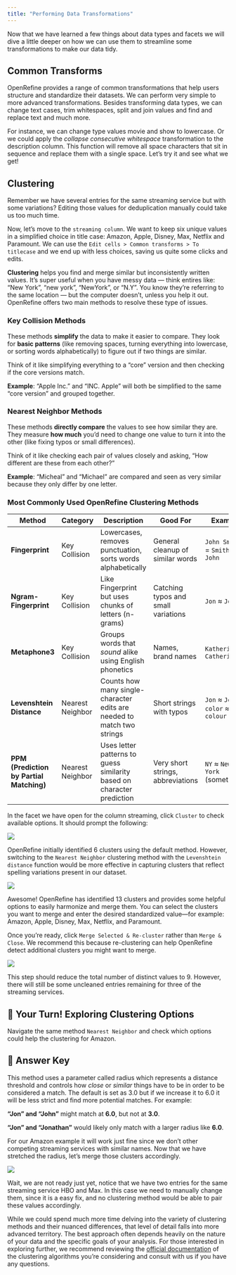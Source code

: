 ```yaml
---
title: "Performing Data Transformations"
---
```


Now that we have learned a few things about data types and facets we will dive a little deeper on how we can use them to streamline some transformations to make our data tidy.

## Common Transforms

OpenRefine provides a range of common transformations that help users structure and standardize their datasets. We can perform very simple to more advanced transformations. Besides transforming data types, we can change text cases, trim whitespaces, split and join values and find and replace text and much more.

For instance, we can change type values movie and show to lowercase. Or we could apply the *collapse consecutive whitespace* transformation to the description column. This function will remove all space characters that sit in sequence and replace them with a single space. Let's try it and see what we get!

## Clustering

Remember we have several entries for the same streaming service but with some variations? Editing those values for deduplication manually could take us too much time.

Now, let's move to the `streaming column`. We want to keep six unique values in a simplified choice in title case: Amazon, Apple, Disney, Max, Netflix and Paramount. We can use the `Edit cells > Common transforms > To titlecase` and we end up with less choices, saving us quite some clicks and edits.

**Clustering** helps you find and merge similar but inconsistently written values. It’s super useful when you have messy data — think entires like: “New York”, “new york”, “NewYork”, or “N.Y". You know they’re referring to the same location — but the computer doesn’t, unless you help it out. OpenRefine offers two main methods to resolve these type of issues.

### **Key Collision Methods**

These methods **simplify** the data to make it easier to compare. They look for **basic patterns** (like removing spaces, turning everything into lowercase, or sorting words alphabetically) to figure out if two things are similar.

Think of it like simplifying everything to a "core" version and then checking if the core versions match.

**Example**: "Apple Inc." and "INC. Apple" will both be simplified to the same "core version" and grouped together.

### **Nearest Neighbor Methods**

These methods **directly compare** the values to see how similar they are. They measure **how much** you’d need to change one value to turn it into the other (like fixing typos or small differences).

Think of it like checking each pair of values closely and asking, "How different are these from each other?"

**Example**: "Micheal" and "Michael" are compared and seen as very similar because they only differ by one letter.

### Most Commonly Used OpenRefine Clustering Methods

| **Method**                               | Category         | **Description**                                                        | **Good For**                        | **Example**                        |
|--------------|--------------|-----------------|--------------|--------------|
| **Fingerprint**                          | Key Collision    | Lowercases, removes punctuation, sorts words alphabetically            | General cleanup of similar words    | `John Smith` = `Smith John`        |
| **Ngram-Fingerprint**                    | Key Collision    | Like Fingerprint but uses chunks of letters (n-grams)                  | Catching typos and small variations | `Jon` ≈ `John`                     |
| **Metaphone3**                           | Key Collision    | Groups words that *sound* alike using English phonetics                | Names, brand names                  | `Katherine` ≈ `Catherine`          |
| **Levenshtein Distance**                 | Nearest Neighbor | Counts how many single-character edits are needed to match two strings | Short strings with typos            | `Jon` ≈ `John`, `color` ≈ `colour` |
| **PPM (Prediction by Partial Matching)** | Nearest Neighbor | Uses letter patterns to guess similarity based on character prediction | Very short strings, abbreviations   | `NY` ≈ `New York` (sometimes)      |

In the facet we have open for the column streaming, click `Cluster` to check available options. It should prompt the following:

![](images/keycollision.png)

OpenRefine initially identified 6 clusters using the default method. However, switching to the `Nearest Neighbor` clustering method with the `Levenshtein distance` function would be more effective in capturing clusters that reflect spelling variations present in our dataset.

![](images/clustering-levensthein.png)

Awesome! OpenRefine has identified 13 clusters and provides some helpful options to easily harmonize and merge them. You can select the clusters you want to merge and enter the desired standardized value—for example: Amazon, Apple, Disney, Max, Netflix, and Paramount.

Once you're ready, click `Merge Selected & Re-cluster` rather than `Merge & Close`. We recommend this because re-clustering can help OpenRefine detect additional clusters you might want to merge.

![](images/nearestn-clustering.png)

This step should reduce the total number of distinct values to 9. However, there will still be some uncleaned entries remaining for three of the streaming services.

::: {.callout-note collapse="true" icon="false"}
## 🧠 Your Turn! Exploring Clustering Options

Navigate the same method `Nearest Neighbor` and check which options could help the clustering for Amazon.

::: {.callout-note icon="false"}
## 🔑 Answer Key

This method uses a parameter called radius which represents a distance threshold and controls how *close* or *similar* things have to be in order to be considered a match. The default is set as 3.0 but if we increase it to 6.0 it will be less strict and find more potential matches. For example:

**"Jon" and "John"** might match at **6.0**, but not at **3.0**.

**"Jon" and "Jonathan"** would likely only match with a larger radius like **6.0**.

For our Amazon example it will work just fine since we don't other competing streaming services with similar names. Now that we have stretched the radius, let's merge those clusters accordingly.

![](images/amazon-clustering.png)
:::
:::

Wait, we are not ready just yet, notice that we have two entries for the same streaming service HBO and Max. In this case we need to manually change them, since it is a easy fix, and no clustering method would be able to pair these values accordingly.

::: callout-important
While we could spend much more time delving into the variety of clustering methods and their nuanced differences, that level of detail falls into more advanced territory. The best approach often depends heavily on the nature of your data and the specific goals of your analysis. For those interested in exploring further, we recommend reviewing the [official documentation](https://openrefine.org/docs/technical-reference/clustering-in-depth) of the clustering algorithms you're considering and consult with us if you have any questions.
:::
